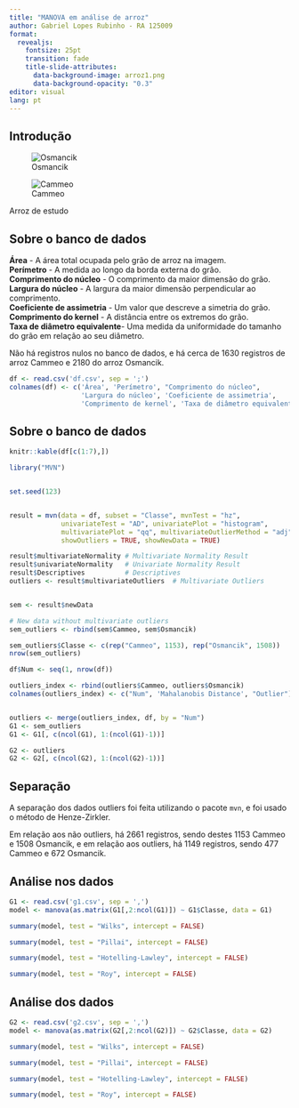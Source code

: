 ```yaml
---
title: "MANOVA em análise de arroz"
author: Gabriel Lopes Rubinho - RA 125009
format: 
  revealjs:
    fontsize: 25pt
    transition: fade
    title-slide-attributes: 
      data-background-image: arroz1.png
      data-background-opacity: "0.3"
editor: visual
lang: pt
---
```


## Introdução

::: {#fig-elephants layout-ncol=2}

![Osmancik](arroz_osmancik.jpg){#Osmancik}

![Cammeo](cammeo_rice.jpg){#Cammeo}

Arroz de estudo

:::

## Sobre o banco de dados {background-image=arroz1.png background-opacity="0.25"}
**Área** - A área total ocupada pelo grão de arroz na imagem.  
**Perímetro** - A medida ao longo da borda externa do grão.  
**Comprimento do núcleo** - O comprimento da maior dimensão do grão.  
**Largura do núcleo** - A largura da maior dimensão perpendicular ao   comprimento.  
**Coeficiente de assimetria** - Um valor que descreve a simetria do grão.  
**Comprimento do kernel** - A distância entre os extremos do grão.  
**Taxa de diâmetro equivalente**- Uma medida da uniformidade do tamanho do grão em relação ao seu diâmetro.  

Não há registros nulos no banco de dados, e há cerca de 1630 registros de arroz Cammeo e 2180 do arroz Osmancik.

```r
df <- read.csv('df.csv', sep = ';')
colnames(df) <- c('Área', 'Perímetro', "Comprimento do núcleo", 
                  'Largura do núcleo', 'Coeficiente de assimetria',
                  'Comprimento de kernel', 'Taxa de diâmetro equivalente', 'Classe')

```

## Sobre o banco de dados {background-image=arroz1.png background-opacity="0.25"}

```r
knitr::kable(df[c(1:7),])
```



```r
library("MVN")


set.seed(123)


result = mvn(data = df, subset = "Classe", mvnTest = "hz",
             univariateTest = "AD", univariatePlot = "histogram",
             multivariatePlot = "qq", multivariateOutlierMethod = "adj",
             showOutliers = TRUE, showNewData = TRUE)

result$multivariateNormality # Multivariate Normality Result
result$univariateNormality   # Univariate Normality Result
result$Descriptives          # Descriptives
outliers <- result$multivariateOutliers  # Multivariate Outliers


sem <- result$newData  

# New data without multivariate outliers
sem_outliers <- rbind(sem$Cammeo, sem$Osmancik)

sem_outliers$Classe <- c(rep("Cammeo", 1153), rep("Osmancik", 1508))
nrow(sem_outliers)

df$Num <- seq(1, nrow(df))

outliers_index <- rbind(outliers$Cammeo, outliers$Osmancik)
colnames(outliers_index) <- c("Num", 'Mahalanobis Distance', "Outlier")


outliers <- merge(outliers_index, df, by = "Num")
G1 <- sem_outliers
G1 <- G1[, c(ncol(G1), 1:(ncol(G1)-1))]

G2 <- outliers
G2 <- G2[, c(ncol(G2), 1:(ncol(G2)-1))]

```

## Separação {background-image=arroz1.png background-opacity="0.25"}
A separação dos dados outliers foi feita utilizando o pacote `mvn`, e foi usado o método de Henze-Zirkler.  

Em relação aos não outliers, há 2661 registros, sendo destes 1153 Cammeo e 1508 Osmancik, e em relação aos outliers, há 1149 registros, sendo 477 Cammeo e 672 Osmancik.  


## Análise nos dados {background-image=arroz1.png background-opacity="0.25"}
```r
G1 <- read.csv('g1.csv', sep = ',')
model <- manova(as.matrix(G1[,2:ncol(G1)]) ~ G1$Classe, data = G1)

```

```r
summary(model, test = "Wilks", intercept = FALSE)

summary(model, test = "Pillai", intercept = FALSE)

summary(model, test = "Hotelling-Lawley", intercept = FALSE)

summary(model, test = "Roy", intercept = FALSE)
```


## Análise dos dados

```r
G2 <- read.csv('g2.csv', sep = ',')
model <- manova(as.matrix(G2[,2:ncol(G2)]) ~ G2$Classe, data = G2)
```

```r
summary(model, test = "Wilks", intercept = FALSE)

summary(model, test = "Pillai", intercept = FALSE)

summary(model, test = "Hotelling-Lawley", intercept = FALSE)

summary(model, test = "Roy", intercept = FALSE)
```









